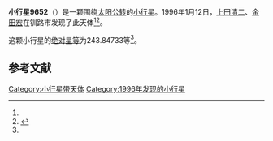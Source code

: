 {{Infobox planet
| bgcolour = #FFFFC0
| name = 9652
| symbol = 
| image = 
| caption = 
| discovery = yes
| discovery_ref = 
| discoverer = [[上田清二|上田清二]]、[[金田宏|金田宏]]
| discovery_site = [[钏路市|钏路市]] 
| discovered = 1996年1月12日
| designations = yes
| mp_name = 
| named_after = 
| alt_names = 1996 AF2/ 1986 OV / 1990 RV4
| mp_category = [[主带小行星|主带小行星]]
| orbit_ref = <ref name="a">[http://ssd.jpl.nasa.gov/sbdb.cgi?sstr=9652 9652] {{Wayback|url=http://ssd.jpl.nasa.gov/sbdb.cgi?sstr=9652 |date=20210810144423 }}，小行星數據庫瀏覽器（JPL Small-Body Database Browser）－[[美国国家航空航天局|美国国家航空航天局]]喷气推进实验室</ref>
| epoch = 2456400.5 (2013年4月18日更新)
| aphelion = {{convert|2.8229166|AU|km|3|abbr=on|lk=out}}
| perihelion = {{convert|2.0092448|AU|km|3|abbr=on}}
| semimajor = {{convert|2.4160807|AU|km|3|abbr=on}}
| eccentricity = 0.1683867
| period = 1371.720369 [[日|日]]<br />3.76[[儒略年|儒略年]]
| avg_speed = 
| inclination = 5.96769
| asc_node = 319.03481
| mean_anomaly = 
| arg_peri = 243.84733
| satellites = 
| physical_characteristics = yes
| dimensions = 
| mass = 
| density = 
| surface_grav = 
| escape_velocity = 
| sidereal_day = 
| axial_tilt = 
| pole_ecliptic_lat = 
| pole_ecliptic_lon = 
| albedo = 
| temperatures= 
| temp_name1 = 
| mean_temp_1 = 
| max_temp_1 = 
| temp_name2 = 
| max_temp_2 = 
| spectral_type = 
| abs_magnitude = 243.84733
}}

'''小行星9652'''（{{lang-en|9652}}）是一颗围绕[[太阳|太阳]][[公转|公转]]的[[小行星|小行星]]。1996年1月12日，[[上田清二|上田清二]]、[[金田宏|金田宏]]在钏路市发现了此天体<ref name="a" /><ref>{{cite news|title=小行星列表|url=http://cfa-www.harvard.edu/iau/lists/NumberedMPs.txt|accessdate=2013-07-08|newspaper=哈佛大学|archive-date=2008-05-17|archive-url=https://web.archive.org/web/20080517010638/http://cfa-www.harvard.edu/iau/lists/NumberedMPs.txt|dead-url=no}}</ref>。

这颗小行星的[[绝对星等|绝对星等]]为243.84733等<ref name="a" />。

==参考文献==
{{reflist}}
{{Minor Planet Number|[[小行星9651|小行星9651]]|[[小行星9653|小行星9653]]}}

{{小天体}}

[[Category:小行星带天体|Category:小行星带天体]]
[[Category:1996年发现的小行星|Category:1996年发现的小行星]]

{{asteroid-stub}}